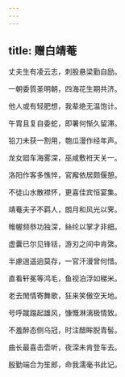 ```yaml
---
---
---
```

title: 赠白靖菴
---




丈夫生有凌云志，刺股悬梁勤自励。

一朝委質圣明朝，四海花生期共济。

他人或有轻肥想，我辈绝无温饱计。

午胄且复自委蛇，即署何惭久留滞。

铅刀未获一割用，匏瓜漫作经年声。

龙女廻车海雾深，巫咸敷袵天关一。

洛阳作客多憔悴，官廨依居颇偃憩。

不徒山水散襟怀，更喜佳宾恒宴集。

靖菴夫子不羁人，朗月和风光以霁。

帷幄频叅功独深，絲纶以掌才非细。

虚囊已尔见锋铦，游刃之间中肯綮。

半慮逍遥逈莫存，一官汗漫曾何惜。

直看轩冕等鸿毛，鱼视泊浮如稊米。

老去閒情寄舞歌，狂来笑傲空天地。

号呼蹴蹋起雄风，慷慨淋漓极情致。

不羞醉态侧乌冠，时注醋眸腉青髻。

曲长最喜击壶听，夜深未肯登车去。

殷勤端合为笙郎，命我濡毫书此记。